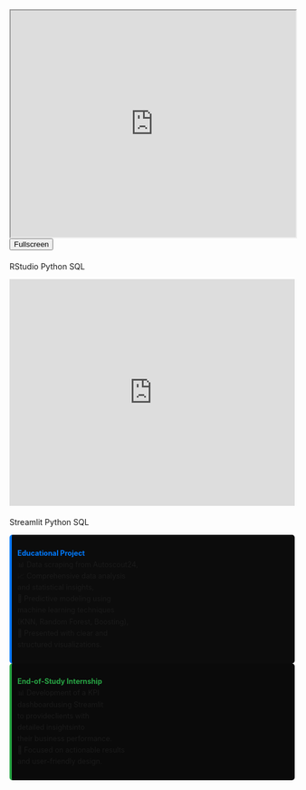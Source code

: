 <body>




<div class="content">


<div class="card-container">
  
<div class="card">
<div class="card-image" style="margin-bottom: 20px;">
<iframe 
id="html-diapo"
width="100%" 
height="400px"
src="https://dirtoussef.github.io/Predicting_Price_Cars/R/auto.html">
</iframe>
<button id="fullscreen-btn" class="fullscreen-btn">Fullscreen</button>
</div>
<div class="tags">
<span class="tag">RStudio</span>
<span class="tag">Python</span>
<span class="tag">SQL</span>
</div>
</div>






<div class="card">
<div class="card-image" style="margin-bottom: 20px;">
<iframe width="100%" height="400px" 
        src="https://www.youtube.com/embed/o9gVYMBb-V0" 
        frameborder="0" 
        allow="accelerometer; autoplay; clipboard-write; encrypted-media; gyroscope; picture-in-picture" 
        allowfullscreen>
</iframe>
 </div>

 <div class="tags-container">
  <span class="tag">Streamlit</span>
  <span class="tag">Python</span>
  <span class="tag">SQL</span>
</div>
</div>


<div class="card-text-top-left" id="top-left-text" style="font-size: 0.9em; line-height: 1.6em; text-align: left; padding: 10px; border-left: 4px solid #007BFF; background-color:rgb(12, 12, 12); border-radius: 5px;">
  <strong style="color: #007BFF;">Educational Project</strong><br>
  📊 Data scraping from Autoscout24,<br>
  📈 Comprehensive data analysis<br>
  and statistical insights,<br>
  🤖 Predictive modeling using<br>
  machine learning techniques<br>
  (KNN, Random Forest, Boosting),<br>
  📑 Presented with clear and<br>
  structured visualizations.
</div>

<div class="card-text-top-right" id="top-right-text" style="font-size: 0.9em; line-height: 1.6em; width = 50%; text-align: left; padding: 10px; border-left: 4px solid #28A745; background-color:rgb(10, 10, 10); border-radius: 5px;">
  <strong style="color: #28A745;">End-of-Study Internship</strong><br>
  📊 Development of a KPI<br>
  dashboardusing Streamlit<br> 
  to provideclients with<br> 
  detailed insightsinto<br> 
  their business performance.<br>
  💼 Focused on actionable results<br>
  and user-friendly design.
</div>

<script>
  // Fullscreen functionality
  const fullscreenBtn = document.getElementById('fullscreen-btn');
  const htmlDiapo = document.getElementById('html-diapo');

  fullscreenBtn.addEventListener('click', () => {
    if (htmlDiapo.requestFullscreen) {
      htmlDiapo.requestFullscreen();
    } else if (htmlDiapo.mozRequestFullScreen) { // Firefox
      htmlDiapo.mozRequestFullScreen();
    } else if (htmlDiapo.webkitRequestFullscreen) { // Chrome, Safari and Opera
      htmlDiapo.webkitRequestFullscreen();
    } else if (htmlDiapo.msRequestFullscreen) { // IE/Edge
      htmlDiapo.msRequestFullscreen();
    }
  });
</script>
</div>
</body>

























